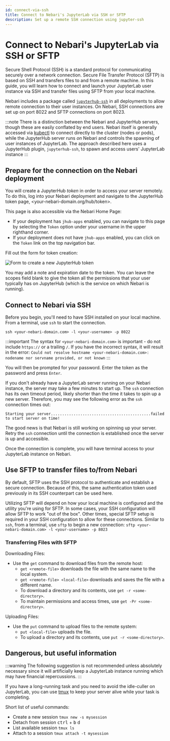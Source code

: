 ```yaml
---
id: connect-via-ssh
title: Connect to Nebari's JupyterLab via SSH or SFTP
description: Set up a remote SSH connection using jupyter-ssh
---
```


# Connect to Nebari's JupyterLab via SSH or SFTP

Secure Shell Protocol (SSH) is a standard protocol for communicating securely over a network connection. Secure File Transfer Protocol (SFTP) is based on SSH and transfers files to and from a remote machine. In this guide, you will learn how to connect and launch your JupyterLab user instance via SSH and transfer files using SFTP from your local machine.

Nebari includes a package called [`jupyterhub-ssh`](https://github.com/yuvipanda/jupyterhub-ssh) in all deployments to allow remote connection to their user instances. On Nebari, SSH connections are set up on port 8022 and SFTP connections on port 8023.

:::note
There is a distinction between the Nebari and JupyterHub servers, though these are easily conflated by end users.
Nebari itself is generally accessed via [kubectl](/docs/how-tos/debug-nebari#installing-kubectl)
to connect directly to the cluster (nodes or pods), while the JupyterHub server runs _on_ Nebari and controls the spawning of
user instances of JupyterLab. The approach described here uses a JupyterHub plugin, `jupyterhub-ssh`, to spawn and access users' JupyterLab instance
:::

## Prepare for the connection on the Nebari deployment

You will create a JupyterHub _token_ in order to access your server remotely. To do this, log into your Nebari deployment and navigate to the JupyterHub token page, <your-nebari-domain.org/hub/token>.

This page is also accessible via the Nebari Home Page:

- If your deployment has `jhub-apps` enabled, you can navigate to this page by selecting the `Token` option under your username in the upper righthand corner.
- If your deployment does not have `jhub-apps` enabled, you can click on the `Token` link on the top navigation bar.

Fill out the form for token creation:

![Form to create a new JupyterHub token](/img/how-tos/jupyterhub-token.png)

You may add a note and expiration date to the token. You can leave the scopes field blank to give the token all the permissions that your user typically has on JupyterHub (which is the service on which Nebari is running).

## Connect to Nebari via SSH

Before you begin, you'll need to have SSH installed on your local machine. From a terminal, use `ssh` to start the connection.

`ssh <your-nebari-domain.com> -l <your-username> -p 8022`

:::important
The syntax for `<your-nebari-domain.com>` is important - do not include `https://` or a trailing `/`. If you have the incorrect syntax, it will result in the error:
`Could not resolve hostname <your-nebari-domain.com>: nodename nor servname provided, or not known`
:::

You will then be prompted for your password. Enter the token as the password and press `Enter`.

If you don't already have a JupyterLab server running on your Nebari instance, the server may take a few minutes to start up. The `ssh` connection has its own timeout period, likely shorter than the time it takes to spin up a new server. Therefore, you may see the following error as the `ssh` connection times out:

`Starting your server............................................failed to start server on time!`

The good news is that Nebari is still working on spinning up your server. Retry the `ssh` connection until the connection is established once the server is up and accessible.

Once the connection is complete, you will have terminal access to your JupyterLab instance on Nebari.

## Use SFTP to transfer files to/from Nebari

By default, SFTP uses the SSH protocol to authenticate and establish a secure connection. Because of this, the same authentication token used previously in its SSH counterpart can be used here.

Utilizing SFTP will depend on how your local machine is configured and the utility you're using for SFTP. In some cases, your SSH configuration will allow SFTP to work "out of the box". Other times, special SFTP setup is required in your SSH configuration to allow for these connections.
Similar to `ssh`, from a terminal, use `sftp` to begin a new connection:
`sftp <your-nebari-domain.com> -l <your-username> -p 8023`

### Transferring Files with SFTP

Downloading Files:

- Use the `get` command to download files from the remote host:
  - `get <remote-file>` downloads the file with the same name to the local system.
  - `get <remote-file> <local-file>` downloads and saves the file with a different name.
  - To download a directory and its contents, use `get -r <some-directory>`.
  - To maintain permissions and access times, use `get -Pr <some-directory>`.

Uploading Files:

- Use the `put` command to upload files to the remote system:
  - `put <local-file>` uploads the file.
  - To upload a directory and its contents, use `put -r <some-directory>`.

## Dangerous, but useful information

:::warning
The following suggestion is not recommended unless absolutely necessary since it will artificially keep a JupyterLab instance running which may have financial repercussions.
:::

If you have a long-running task and you need to avoid the idle-culler on JupyterLab, you can use [tmux](https://github.com/tmux/tmux/wiki) to keep your server alive while your task is completing.

Short list of useful commands:

- Create a new session `tmux new -s mysession`
- Detach from session <kbd>ctrl</kbd> + <kbd>b</kbd> <kbd>d</kbd>
- List available session `tmux ls`
- Attach to a session `tmux attach -t mysession`
